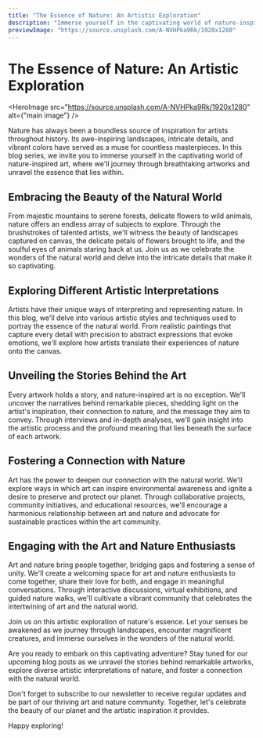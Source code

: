 ```yaml
---
title: "The Essence of Nature: An Artistic Exploration"
description: "Immerse yourself in the captivating world of nature-inspired art. Join us as we unravel the beauty of the natural world through the eyes of talented artists and discover the essence that lies within."
previewImage: "https://source.unsplash.com/A-NVHPka9Rk/1920x1280"
---
```


# The Essence of Nature: An Artistic Exploration

<HeroImage
  src="https://source.unsplash.com/A-NVHPka9Rk/1920x1280"
  alt={"main image"}
/>

Nature has always been a boundless source of inspiration for artists throughout history. Its awe-inspiring landscapes, intricate details, and vibrant colors have served as a muse for countless masterpieces. In this blog series, we invite you to immerse yourself in the captivating world of nature-inspired art, where we'll journey through breathtaking artworks and unravel the essence that lies within.

## Embracing the Beauty of the Natural World

From majestic mountains to serene forests, delicate flowers to wild animals, nature offers an endless array of subjects to explore. Through the brushstrokes of talented artists, we'll witness the beauty of landscapes captured on canvas, the delicate petals of flowers brought to life, and the soulful eyes of animals staring back at us. Join us as we celebrate the wonders of the natural world and delve into the intricate details that make it so captivating.

## Exploring Different Artistic Interpretations

Artists have their unique ways of interpreting and representing nature. In this blog, we'll delve into various artistic styles and techniques used to portray the essence of the natural world. From realistic paintings that capture every detail with precision to abstract expressions that evoke emotions, we'll explore how artists translate their experiences of nature onto the canvas.

## Unveiling the Stories Behind the Art

Every artwork holds a story, and nature-inspired art is no exception. We'll uncover the narratives behind remarkable pieces, shedding light on the artist's inspiration, their connection to nature, and the message they aim to convey. Through interviews and in-depth analyses, we'll gain insight into the artistic process and the profound meaning that lies beneath the surface of each artwork.

## Fostering a Connection with Nature

Art has the power to deepen our connection with the natural world. We'll explore ways in which art can inspire environmental awareness and ignite a desire to preserve and protect our planet. Through collaborative projects, community initiatives, and educational resources, we'll encourage a harmonious relationship between art and nature and advocate for sustainable practices within the art community.

## Engaging with the Art and Nature Enthusiasts

Art and nature bring people together, bridging gaps and fostering a sense of unity. We'll create a welcoming space for art and nature enthusiasts to come together, share their love for both, and engage in meaningful conversations. Through interactive discussions, virtual exhibitions, and guided nature walks, we'll cultivate a vibrant community that celebrates the intertwining of art and the natural world.

Join us on this artistic exploration of nature's essence. Let your senses be awakened as we journey through landscapes, encounter magnificent creatures, and immerse ourselves in the wonders of the natural world.

Are you ready to embark on this captivating adventure? Stay tuned for our upcoming blog posts as we unravel the stories behind remarkable artworks, explore diverse artistic interpretations of nature, and foster a connection with the natural world.

Don't forget to subscribe to our newsletter to receive regular updates and be part of our thriving art and nature community. Together, let's celebrate the beauty of our planet and the artistic inspiration it provides.

Happy exploring!
